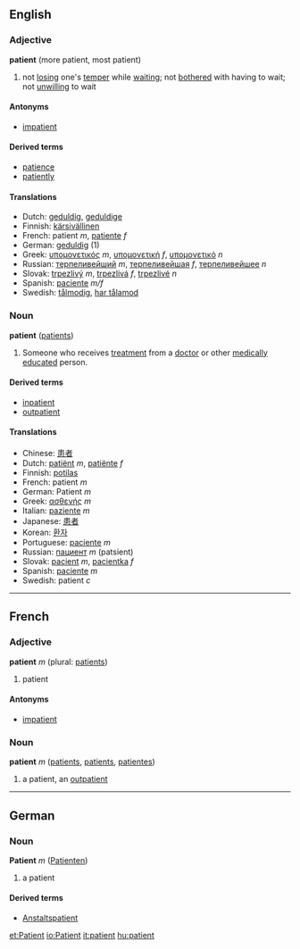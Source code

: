 ==English==
===Adjective===
'''patient''' (more patient, most patient)
# not [[lose|losing]] one's [[temper]] while [[wait]]ing; not [[bother]]ed with having to wait; not [[unwilling]] to wait

====Antonyms====
*[[impatient]]

====Derived terms====
*[[patience]]
*[[patiently]]

====Translations====
*Dutch: [[geduldig]], [[geduldige]]
*Finnish: [[kärsivällinen]]
*French: patient ''m'', [[patiente]] ''f''
*German: [[geduldig]] (1)
*Greek: [[υπομονετικός]] ''m'', [[υπομονετική]] ''f'', [[υπομονετικό]] ''n''
*Russian: [[терпеливейший]] ''m'', [[терпеливейшая]] ''f'', [[терпеливейшее]] ''n''
*Slovak: [[trpezlivý]] ''m'', [[trpezlivá]] ''f'', [[trpezlivé]] ''n''
*Spanish: [[paciente]] ''m/f''
*Swedish: [[tålmodig]], [[har tålamod]]

===Noun===
'''patient''' ([[patients]]) 

#Someone who receives [[treatment]] from a [[doctor]] or other [[medically]] [[educated]] person.

====Derived terms====
*[[inpatient]]
*[[outpatient]]

====Translations====
*Chinese: [[患者]]
*Dutch: [[patiënt]] ''m'', [[patiënte]] ''f''
*Finnish: [[potilas]]
*French: patient ''m''
*German: Patient ''m''
*Greek: [[ασθενής]] ''m''
*Italian: [[paziente]] ''m''
*Japanese: [[患者]]
*Korean: [[환자]]
*Portuguese: [[paciente]] ''m''
*Russian: [[пациент]] ''m'' (patsient)
*Slovak: [[pacient]] ''m'', [[pacientka]] ''f''
*Spanish: [[paciente]] ''m''
*Swedish: patient ''c''
----

==French==
===Adjective===
'''patient''' ''m'' (plural: [[patients]])

# patient

====Antonyms====
*[[impatient]]

===Noun===
'''patient''' ''m'' ([[patients]], [[patients]], [[patientes]])

# a patient, an [[outpatient]]

----

==German==
===Noun===
'''Patient''' ''m'' ([[Patienten]])

# a patient

====Derived terms====
*[[Anstaltspatient]]

[[et:Patient]]
[[io:Patient]]
[[it:patient]]
[[hu:patient]]